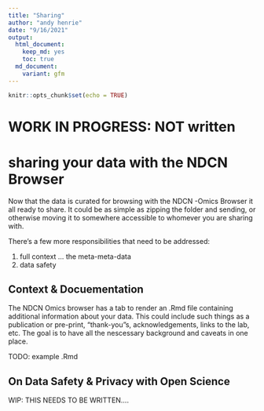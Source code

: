 ```yaml
---
title: "Sharing"
author: "andy henrie"
date: "9/16/2021"
output:
  html_document: 
    keep_md: yes
    toc: true
  md_document:
    variant: gfm
---
```


```r
knitr::opts_chunk$set(echo = TRUE)
```



# WORK IN PROGRESS:  NOT written

# sharing your data with  the NDCN Browser

Now that the data is curated for browsing with the NDCN -Omics Browser it all ready to share.  It could be as simple as zipping the folder and sending, or otherwise moving it to somewhere accessible to whomever you are sharing with.

There's a few more responsibilities that need to be addressed:

1. full context ... the meta-meta-data
2. data safety


## Context & Docuementation

The NDCN Omics browser has a tab to render an .Rmd file containing additional information about your data.  This could include such things as a publication or pre-print, "thank-you"s, acknowledgements, links to the lab, etc.  The goal is to have all the nescessary background and caveats in one place. 

TODO: example .Rmd 

## On Data Safety & Privacy with Open Science 


WIP:  THIS NEEDS TO BE WRITTEN.... 

